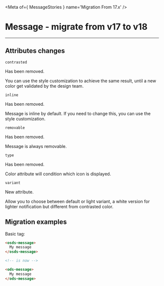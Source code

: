 
<Meta of={ MessageStories } name='Migration From 17.x' />

# Message - migrate from v17 to v18
----

## Attributes changes

`contrasted` <ods-badge size="sm" color="critical" label="Removed"></ods-badge>

Has been removed.

You can use the style customization to achieve the same result, until a new color get validated by the design team.

`inline` <ods-badge size="sm" color="critical" label="Removed"></ods-badge>

Has been removed.

Message is inline by default. If you need to change this, you can use the style customization.

`removable` <ods-badge size="sm" color="critical" label="Removed"></ods-badge>

Has been removed.

Message is always removable.

`type` <ods-badge size="sm" color="critical" label="Removed"></ods-badge>

Has been removed.

Color attribute will condition which icon is displayed.

`variant` <ods-badge size="sm" color="success" label="New"></ods-badge>

New attribute.

Allow you to choose between default or light variant, a white version for lighter notification but different from contrasted color.

## Migration examples

Basic tag:
```html
<osds-message>
  My message
</osds-message>

<!-- is now -->

<ods-message>
  My message
</ods-message>
```
